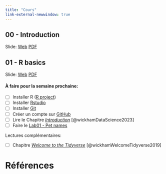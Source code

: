 ```yaml
---
title: "Cours"
link-external-newwindow: true
---
```


## 00 - Introduction

Slide: [Web](00 - Intro/00 - intro.qmd){target="_blank"} [PDF](/)

## 01 - R basics

Slide: [Web](01 - Toolbox/01 - toolbox.qmd){target="_blank"} [PDF](/) 



#### À faire pour la semaine prochaine:

-   [ ] Installer R ([R project](https://www.r-project.org/))
-   [ ] Installer [Rstudio](https://posit.co/download/rstudio-desktop/)
-   [ ] Installer [Git](https://git-scm.com/downloads)
-   [ ] Créer un compte sur [GitHub](https://github.com/)
-   [ ] Lire le Chapitre [*Introduction*](https://r4ds.hadley.nz/intro) [@wickhamDataScience2023]
-   [ ] Faire le [Lab01 - Pet names](/labs/lab01-pet-names/lab01-pet-names.qmd)

Lectures complémentaires:

-   [ ] Chapitre [*Welcome to the Tidyverse*](../papers/Wickham2019_Welcome-to-the-Tidyverse.pdf) [@wickhamWelcomeTidyverse2019]




# Références

::: {#refs}
:::
